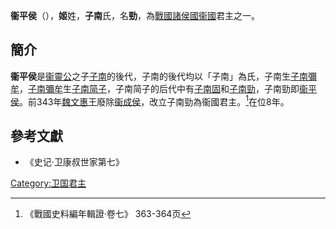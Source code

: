{{Emperorcn box|圖像=
|名称=衛平侯
|姓名=子南勁
|謚号=平侯
|陵墓=不明
|政權=[[衛國|衛國]]
|出生日期=？
|逝世日期=前335年
|在位=前342年—前335年
}}

'''衞平侯'''（{{bd|？||前335年||W}}），'''姬'''姓，'''子南'''氏，名'''勁'''，為[[戰國_(中國)|戰國]][[諸侯國|諸侯國]][[衞國|衞國]]君主之一。

== 簡介 ==
'''衞平侯'''是[[衞靈公|衞靈公]]之子[[卫公子郢|子南]]的後代，子南的後代均以「子南」為氏，子南生[[子南彌牟|子南彌牟]]，[[子南彌牟|子南彌牟]]生[[简子瑕|子南简子]]，子南简子的后代中有[[子南固|子南固]]和[[子南勁|子南勁]]，子南勁即[[衞平侯|衞平侯]]。前343年[[魏文惠王|魏文惠王]]廢除[[衞成侯|衞成侯]]，改立子南勁為衞國君主。<ref>《戰國史料編年輯證·卷七》 363-364页</ref>在位8年。

{{start box}}
{{s-before|君[[衞成侯|衞成侯]]}}
{{s-title|[[戰國_(中國)|戰國]][[衞國|衞國]]君主|前342年--前335年}}
{{s-after|子[[衞嗣君|衞嗣君]]}}
{{end box}}
{{卫国君主}}

==參考文獻==
{{reflist}}
*《史记·卫康叔世家第七》

[[Category:卫国君主|Category:卫国君主]]